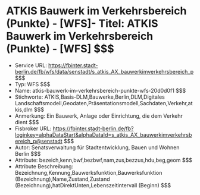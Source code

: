 # ATKIS Bauwerk im Verkehrsbereich (Punkte) - [WFS]- Titel: ATKIS Bauwerk im Verkehrsbereich (Punkte) - [WFS] $$$
- Service URL: https://fbinter.stadt-berlin.de/fb/wfs/data/senstadt/s_atkis_AX_bauwerkimverkehrsbereich_p $$$
- Typ: WFS $$$
- Name: atkis-bauwerk-im-verkehrsbereich-punkte-wfs-20d0d0f1 $$$
- Stichworte: ATKIS,Basis-DLM,Bauwerke,Berlin,DLM,Digitales Landschaftsmodell,Geodaten,Präsentationsmodell,Sachdaten,Verkehr,atkis,dlm $$$
- Anmerkung: Ein Bauwerk, Anlage oder Einrichtung, die dem Verkehr dient $$$
- Fisbroker URL: https://fbinter.stadt-berlin.de/fb?loginkey=alphaDataStart&alphaDataId=s_atkis_AX_bauwerkimverkehrsbereich_p@senstadt $$$
- Autor: Senatsverwaltung für Stadtentwicklung, Bauen und Wohnen Berlin $$$
- Attribute: bezeich,kenn,bwf,bezbwf,nam,zus,bezzus,hdu,beg,geom $$$
- Attribute Beschreibung: Bezeichnung,Kennung,Bauwerksfunktion,Bauwerksfunktion (Bezeichnung),Name,Zustand,Zustand (Bezeichnung),hatDirektUnten,Lebenszeitintervall (Beginn) $$$
